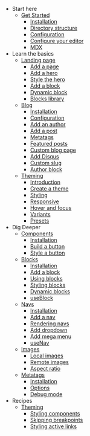 - Start here
  - [Get Started](/docs/installation)
    - [Installation](/docs/installation)
    - [Directory structure](/docs/structure)
    - [Configuration](/docs/configuration)
    - [Configure your editor](/docs/editor)
    - [MDX](/docs/mdx)
- Learn the basics
  - [Landing page](/docs/pages)
    - [Add a page](/docs/pages)
    - [Add a hero](/docs/pages-hero)
    - [Style the hero](/docs/pages-style-hero)
    - [Add a block](/docs/pages-block)
    - [Dynamic block](/docs/pages-dynamic-block)
    - [Blocks library](/docs/pages-blocks-library)
  - [Blog](/docs/blog)
    - [Installation](/docs/blog)
    - [Configuration](/docs/blog-configuration)
    - [Add an author](/docs/blog-author)
    - [Add a post](/docs/blog-post)
    - [Metatags](/docs/blog-metatags)
    - [Featured posts](/docs/blog-featured-posts)
    - [Custom blog page](/docs/blog-custom-page)
    - [Add Disqus](/docs/blog-recipes#add-disqus)
    - [Custom slug](/docs/blog-recipes#custom-slug)
    - [Author block](/docs/blog-recipes#author-block)
  - [Theming](/docs/theming)
    - [Introduction](/docs/theming#theme-ui)
    - [Create a theme](/docs/theming-create-theme)
    - [Styling](/docs/theming-styling)
    - [Responsive](/docs/theming-styling#responsive)
    - [Hover and focus](/docs/theming-styling#hover-and-focus)
    - [Variants](/docs/theming-styling#variants)
    - [Presets](/docs/theming-presets)
- Dig Deeper
  - [Components](/docs/components)
    - [Installation](/docs/components#installation)
    - [Build a button](/docs/components#build-a-button)
    - [Style a button](/docs/components#style-a-button)
  - [Blocks](/docs/blocks)
    - [Installation](/docs/blocks#installation)
    - [Add a block](/docs/blocks#add-a-block)
    - [Using blocks](/docs/blocks#using-blocks)
    - [Styling blocks](/docs/blocks#styling-blocks)
    - [Dynamic blocks](/docs/blocks#dynamic-blocks)
    - [useBlock](/docs/blocks#useblock)
  - [Navs](/docs/navs)
    - [Installation](/docs/navs#installation)
    - [Add a nav](/docs/navs#add-a-nav)
    - [Rendering navs](/docs/navs#rendering-navs)
    - [Add dropdown](/docs/navs#add-dropdown)
    - [Add mega menu](/docs/navs#add-mega-menu)
    - [useNav](/docs/navs#usenav)
  - [Images](/docs/images)
    - [Local images](/docs/images#local-images)
    - [Remote images](/docs/images#remote-images)
    - [Aspect ratio](/docs/images#aspect-ratio)
  - [Metatags](/docs/metatags)
    - [Installation](/docs/metatags#installation)
    - [Options](/docs/metatags#options)
    - [Debug mode](/docs/metatags#debug-mode)
- Recipes
  - [Theming](/docs/recipes#theming)
    - [Styling components](/docs/recipes#styling-components)
    - [Skipping breakpoints](/docs/recipes#skipping-breakpoints)
    - [Styling active links](/docs/recipes#styling-active-links)
